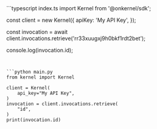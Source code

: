 <CodeGroup dropdown>
```typescript index.ts
import Kernel from '@onkernel/sdk';

const client = new Kernel({
  apiKey: 'My API Key',
});

const invocation = await client.invocations.retrieve('rr33xuugxj9h0bkf1rdt2bet');

console.log(invocation.id);
```


```python main.py
from kernel import Kernel

client = Kernel(
    api_key="My API Key",
)
invocation = client.invocations.retrieve(
    "id",
)
print(invocation.id)
```
</CodeGroup>
